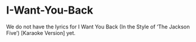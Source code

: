# I-Want-You-Back

We do not have the lyrics for I Want You Back (In the Style of 'The Jackson Five') [Karaoke Version] yet.
